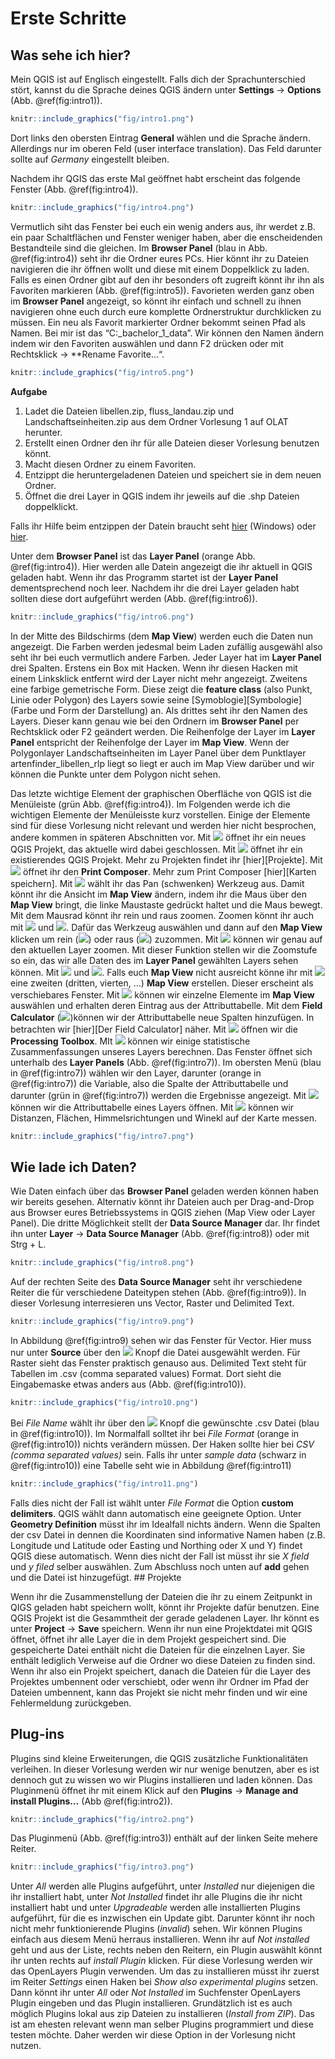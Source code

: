 # Erste Schritte 

## Was sehe ich hier? 

Mein QGIS ist auf Englisch eingestellt. Falls dich der Sprachunterschied stört, kannst du die Sprache deines QGIS ändern unter **Settings** $\rightarrow$ **Options** (Abb. \@ref(fig:intro1)). 

```r
knitr::include_graphics("fig/intro1.png")
```

Dort links den obersten Eintrag **General** wählen und die Sprache ändern. Allerdings nur im oberen Feld (user interface translation). Das Feld darunter sollte auf *Germany* eingestellt bleiben. 

Nachdem ihr QGIS das erste Mal geöffnet habt erscheint das folgende Fenster (Abb. \@ref(fig:intro4)). 

```r
knitr::include_graphics("fig/intro4.png")
```

Vermutlich siht das Fenster bei euch ein wenig anders aus, ihr werdet z.B. ein paar Schaltflächen und Fenster weniger haben, aber die enscheidenden Bestandteile sind die gleichen. 
Im **Browser Panel** (blau in Abb. \@ref(fig:intro4)) seht ihr die Ordner eures PCs. Hier könnt ihr zu Dateien navigieren die ihr öffnen wollt und diese mit einem Doppelklick zu laden. Falls es einen Ordner gibt auf den ihr besonders oft zugreift könnt ihr ihn als Favoriten markieren (Abb. \@ref(fig:intro5)). Favorieten werden ganz oben im **Browser Panel** angezeigt, so könnt ihr einfach und schnell zu ihnen navigieren ohne euch durch eure komplette Ordnerstruktur durchklicken zu müssen. Ein neu als Favorit markierter Ordner bekommt seinen Pfad als Namen. Bei mir ist das "C:\Users\jonat\Documents\Uni\teaching\GIS\landau_bachelor_1\SS22\MSI2_data". Wir können den Namen ändern indem wir den Favoriten auswählen und dann F2 drücken oder mit Rechtsklick $\rightarrow$ **Rename Favorite...". 

```r
knitr::include_graphics("fig/intro5.png")
```

::: {.blackbox .work data-latex="{work}"}
**Aufgabe**

1. Ladet die Dateien libellen.zip, fluss_landau.zip und Landschaftseinheiten.zip aus dem Ordner Vorlesung 1 auf OLAT herunter.    
2. Erstellt einen Ordner den ihr für alle Dateien dieser Vorlesung benutzen könnt.    
3. Macht diesen Ordner zu einem Favoriten.   
4. Entzippt die heruntergeladenen Dateien und speichert sie in dem neuen Ordner.   
5. Öffnet die drei Layer in QGIS indem ihr jeweils auf die .shp Dateien doppelklickt. 

:::

Falls ihr Hilfe beim entzippen der Datein braucht seht [hier](https://support.microsoft.com/de-de/windows/zippen-und-entzippen-von-dateien-8d28fa72-f2f9-712f-67df-f80cf89fd4e5) (Windows) oder [hier](https://support.apple.com/de-de/guide/mac-help/mchlp2528/mac). 

Unter dem **Browser Panel** ist das **Layer Panel** (orange Abb. \@ref(fig:intro4)). Hier werden alle Datein angezeigt die ihr aktuell in QGIS geladen habt. Wenn ihr das Programm startet ist der **Layer Panel** dementsprechend noch leer. Nachdem ihr die drei Layer geladen habt sollten diese dort aufgeführt werden (Abb. \@ref(fig:intro6)). 

```r
knitr::include_graphics("fig/intro6.png")
```


In der Mitte des Bildschirms (dem **Map View**) werden euch die Daten nun angezeigt. Die Farben werden jedesmal beim Laden zufällig ausgewähl also seht ihr bei euch vermutlich andere Farben. Jeder Layer hat im **Layer Panel** drei Spalten. Erstens ein Box mit Hacken. Wenn ihr diesen Hacken mit einem Linksklick entfernt wird der Layer nicht mehr angezeigt. Zweitens eine farbige gemetrische Form. Diese zeigt die **feature class** (also Punkt, Linie oder Polygon) des Layers sowie seine [Symoblogie][Symbologie] (Farbe und Form der Darstellung) an. 
Als drittes seht ihr den Namen des Layers. Dieser kann genau wie bei den Ordnern im **Browser Panel** per Rechtsklick oder F2 geändert werden. Die Reihenfolge der Layer im **Layer Panel** entspricht der Reihenfolge der Layer im **Map View**. Wenn der Polygonlayer Landschaftseinheiten im Layer Panel über dem Punktlayer artenfinder_libellen_rlp liegt so liegt er auch im Map View darüber und wir können die Punkte unter dem Polygon nicht sehen.    

Das letzte wichtige Element der graphischen Oberfläche von QGIS ist die Menüleiste (grün Abb. \@ref(fig:intro4)).
Im Folgenden werde ich die wichtigen Elemente der Menüleisste kurz vorstellen. Einige der Elemente sind für diese Vorlesung nicht relevant und werden hier nicht besprochen, andere kommen in späteren Abschnitten vor. 
Mit ![](inline/mActionFileNew.png) öffnet ihr ein neues QGIS Projekt, das aktuelle wird dabei geschlossen. 
Mit ![](inline/mActionFileOpen.png) öffnet ihr ein existierendes QGIS Projekt. Mehr zu Projekten findet ihr [hier][Projekte]. 
Mit ![](inline/mActionNewLayout.png) öffnet ihr den **Print Composer**. Mehr zum Print Composer [hier][Karten speichern].
Mit ![](inline/mActionPan.png) wählt ihr das Pan (schwenken) Werkzeug aus. Damit könnt ihr die Ansicht im **Map View** ändern, indem ihr die Maus über den **Map View** bringt, die linke Maustaste gedrückt haltet und die Maus bewegt. Mit dem Mausrad könnt ihr rein und raus zoomen. 
Zoomen könnt ihr auch mit ![](inline/mActionZoomIn.png) und ![](inline/mActionZoomOut.png). Dafür das Werkzeug auswählen und dann auf den **Map View** klicken um rein (![](inline/mActionZoomIn.png)) oder raus (![](inline/mActionZoomOut.png)) zuzommen. 
Mit ![](inline/mActionZoomToLayer.png) können wir genau auf den aktuellen Layer zoomen. Mit dieser Funktion stellen wir die Zoomstufe so ein, das wir alle Daten des im **Layer Panel** gewählten Layers sehen können. Mit ![](inline/mActionZoomLast.png) und ![](inline/mActionZoomnext.png). 
Falls euch **Map View** nicht ausreicht könne ihr mit ![](inline/mActionNewMap.png) eine zweiten (dritten, vierten, ...) **Map View** erstellen. Dieser erscheint als verschiebares Fenster.
Mit ![](inline/mActionIdentify.png) können wir einzelne Elemente im **Map View** auswählen und erhalten deren Eintrag aus der Attributtabelle. 
Mit dem **Field Calculator** (![](inline/mActionCalculateField.png))können wir der Attributtabelle neue Spalten hinzufügen. In betrachten wir [hier][Der Field Calculator] näher. 
Mit ![](inline/processingAlgorithm.png) öffnen wir die **Processing Toolbox**. 
MIt ![](inline/mActionSum.png) können wir einige statistische Zusammenfassungen unseres Layers berechnen. Das Fenster öffnet sich unterhalb des **Layer Panels** (Abb. \@ref(fig:intro7)). Im obersten Menü (blau in \@ref(fig:intro7)) wählen wir den Layer, darunter (orange in \@ref(fig:intro7)) die Variable, also die Spalte der Attributtabelle und darunter (grün in \@ref(fig:intro7)) werden die Ergebnisse angezeigt. 
Mit ![](inline/mActionOpenTable.png) können wir die Attributtabelle eines Layers öffnen. 
Mit ![](inline/mActionMeasure.png) können wir Distanzen, Flächen, Himmelsrichtungen und Winekl auf der Karte messen. 

        
```r
knitr::include_graphics("fig/intro7.png")
```

## Wie lade ich Daten?

Wie Daten einfach über das **Browser Panel** geladen werden können haben wir bereits gesehen. Alternativ könnt ihr Dateien auch per Drag-and-Drop aus Browser eures Betriebssystems in QGIS ziehen (Map View oder Layer Panel). Die dritte Möglichkeit stellt der **Data Source Manager** dar. Ihr findet ihn unter **Layer** $\rightarrow$ **Data Source Manager** (Abb. \@ref(fig:intro8)) oder mit Strg + L. 

```r
knitr::include_graphics("fig/intro8.png")
```

Auf der rechten Seite des **Data Source Manager** seht ihr verschiedene Reiter die für verschiedene Dateitypen stehen (Abb. \@ref(fig:intro9)). In dieser Vorlesung interresieren uns Vector, Raster und Delimited Text. 

```r
knitr::include_graphics("fig/intro9.png")
```

In Abbildung \@ref(fig:intro9) sehen wir das Fenster für Vector. Hier muss nur unter **Source** über den ![](inline/selectstring.png) Knopf die Datei ausgewählt werden. Für Raster sieht das Fenster praktisch genauso aus. Delimited Text steht für Tabellen im .csv (comma separated values) Format. Dort sieht die Eingabemaske etwas anders aus (Abb. \@ref(fig:intro10)). 

```r
knitr::include_graphics("fig/intro10.png")
```

Bei *File Name* wählt ihr über den ![](inline/selectstring.png) Knopf die gewünschte .csv Datei (blau in \@ref(fig:intro10)). Im Normalfall solltet ihr bei *File Format* (orange in \@ref(fig:intro10)) nichts verändern müssen. Der Haken sollte hier bei *CSV (comma separated values)* sein. Falls ihr unter *sample data* (schwarz in \@ref(fig:intro10)) eine Tabelle seht wie in Abbildung \@ref(fig:intro11)

```r
knitr::include_graphics("fig/intro11.png")
```

Falls dies nicht der Fall ist wählt unter *File Format* die Option **custom delimiters**. QGIS wählt dann automatisch eine geeignete Option. Unter **Geometry Definition** müsst ihr im Idealfall nichts ändern. Wenn die Spalten der csv Datei in dennen die Koordinaten sind informative Namen haben (z.B. Longitude und Latitude oder Easting und Northing oder X und Y) findet QGIS diese automatisch. Wenn dies nicht der Fall ist müsst ihr sie *X field* und *y filed* selber auswählen. Zum Abschluss noch unten auf **add** gehen und die Datei ist hinzugefügt. 
## Projekte

Wenn ihr die Zusammenstellung der Dateien die ihr zu einem Zeitpunkt in QIGS geladen habt speichern wollt, könnt ihr Projekte dafür benutzen. Eine QGIS Projekt ist die Gesammtheit der gerade geladenen Layer. Ihr könnt es unter **Project** $\rightarrow$ **Save** speichern. Wenn ihr nun eine Projektdatei mit QGIS öffnet, öffnet ihr alle Layer die in dem Projekt gespeichert sind. Die gespeicherte Datei enthält nicht die Dateien für die einzelnen Layer. Sie enthält lediglich Verweise auf die Ordner wo diese Dateien zu finden sind. Wenn ihr also ein Projekt speichert, danach die Dateien für die Layer des Projektes umbennent oder verschiebt, oder wenn ihr Ordner im Pfad der Dateien umbennent, kann das Projekt sie nicht mehr finden und wir eine Fehlermeldung zurückgeben. 

## Plug-ins

Plugins sind kleine Erweiterungen, die QGIS zusätzliche Funktionalitäten verleihen. In dieser Vorlesung werden wir nur wenige benutzen, aber es ist dennoch gut zu wissen wo wir Plugins installieren und laden können. Das Pluginmenü öffnet ihr mit einem Klick auf den **Plugins** $\rightarrow$ **Manage and install Plugins...** (Abb \@ref(fig:intro2)).

```r
knitr::include_graphics("fig/intro2.png")
```

Das Pluginmenü (Abb. \@ref(fig:intro3)) enthält auf der linken Seite mehere Reiter. 

```r
knitr::include_graphics("fig/intro3.png")
```

Unter *All* werden alle Plugins aufgeführt, unter *Installed* nur diejenigen die ihr installiert habt, unter *Not Installed* findet ihr alle Plugins die ihr nicht installiert habt und unter *Upgradeable* werden alle installierten Plugins aufgeführt, für die es inzwischen ein Update gibt. Darunter könnt ihr noch nicht mehr funktionierende Plugins (*invalid*) sehen. Wir können Plugins einfach aus diesem Menü herraus installieren. Wenn ihr auf *Not installed* geht und aus der Liste, rechts neben den Reitern, ein Plugin auswählt könnt ihr unten rechts auf *install Plugin* klicken. Für diese Vorlesung werden wir das OpenLayers Plugin verwenden. Um das zu installieren müsst ihr zuerst im Reiter *Settings* einen Haken bei *Show also experimental plugins* setzen. Dann könnt ihr unter *All* oder *Not Installed* im Suchfenster OpenLayers Plugin eingeben und das Plugin installieren. Grundätzlich ist es auch möglich Plugins lokal aus zip Dateien zu installieren (*Install from ZIP*). Das ist am ehesten relevant wenn man selber Plugins programmiert und diese testen möchte. Daher werden wir diese Option in der Vorlesung nicht nutzen. 

